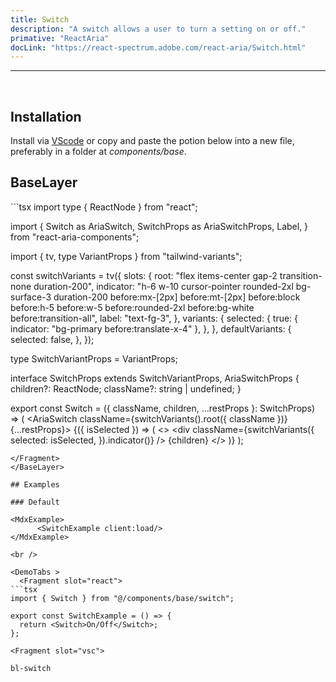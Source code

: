 ```yaml
---
title: Switch
description: "A switch allows a user to turn a setting on or off."
primative: "ReactAria"
docLink: "https://react-spectrum.adobe.com/react-aria/Switch.html"
---
```


---




<MdxExample>
      <SwitchExample client:load/>
</MdxExample>

<br />


## Installation

Install via [VScode](/docs/getting-started/vsc) or copy and paste the potion below into a new file, preferably in a folder at _components/base_.

## BaseLayer 

<BaseLayer>
<Fragment slot="contentSlot">
```tsx
import type { ReactNode } from "react";

import {
  Switch as AriaSwitch,
  SwitchProps as AriaSwitchProps,
  Label,
} from "react-aria-components";

import { tv, type VariantProps } from "tailwind-variants";

const switchVariants = tv({
  slots: {
    root: "flex items-center gap-2 transition-none duration-200",
    indicator:
      "h-6 w-10 cursor-pointer rounded-2xl bg-surface-3 duration-200 before:mx-[2px] before:mt-[2px] before:block before:h-5 before:w-5 before:rounded-2xl before:bg-white before:transition-all",
    label: "text-fg-3",
  },
  variants: {
    selected: {
      true: { indicator: "bg-primary before:translate-x-4" },
    },
  },
  defaultVariants: {
    selected: false,
  },
});

type SwitchVariantProps = VariantProps<typeof switchVariants>;

interface SwitchProps extends SwitchVariantProps, AriaSwitchProps {
  children?: ReactNode;
  className?: string | undefined;
}

export const Switch = ({ className, children, ...restProps }: SwitchProps) => (
  <AriaSwitch className={switchVariants().root({ className })} {...restProps}>
    {({ isSelected }) => (
      <>
        <div
          className={switchVariants({
            selected: isSelected,
          }).indicator()}
        />
        <Label className={switchVariants().label()}> {children}</Label>
      </>
    )}
  </AriaSwitch>
);

```
</Fragment>
</BaseLayer>

## Examples 

### Default

<MdxExample>
      <SwitchExample client:load/>
</MdxExample>

<br />

<DemoTabs >
  <Fragment slot="react">
```tsx
import { Switch } from "@/components/base/switch";

export const SwitchExample = () => {
  return <Switch>On/Off</Switch>;
};

```
  </Fragment>

    <Fragment slot="vsc">
```bash
bl-switch
```
  </Fragment>
</DemoTabs>
